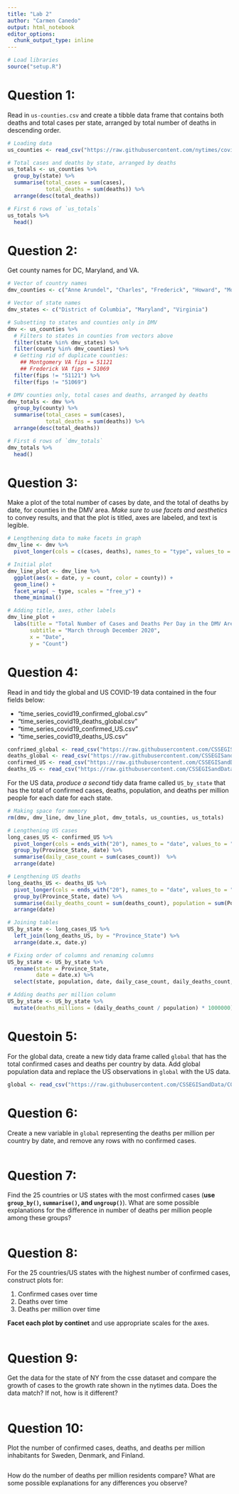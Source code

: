 ```yaml
---
title: "Lab 2"
author: "Carmen Canedo"
output: html_notebook
editor_options: 
  chunk_output_type: inline
---
```


```r
# Load libraries
source("setup.R")
```


# Question 1:
Read in `us-counties.csv` and create a tibble data frame that contains both deaths and total cases per state, arranged by total number of deaths in descending order.
```r
# Loading data
us_counties <- read_csv("https://raw.githubusercontent.com/nytimes/covid-19-data/master/us-counties.csv")
```

```r
# Total cases and deaths by state, arranged by deaths
us_totals <- us_counties %>% 
  group_by(state) %>% 
  summarise(total_cases = sum(cases),
            total_deaths = sum(deaths)) %>% 
  arrange(desc(total_deaths))
```

```r
# First 6 rows of `us_totals`
us_totals %>% 
  head()
```

# Question 2:
Get county names for DC, Maryland, and VA.
```r
# Vector of country names
dmv_counties <- c("Anne Arundel", "Charles", "Frederick", "Howard", "Montgomery", "Prince George's", "District of Columbia", "Alexandria city", "Arlington", "Fairfax", "Loudoun", "Prince William", "Falls Church city")

# Vector of state names
dmv_states <- c("District of Columbia", "Maryland", "Virginia")
```

```r
# Subsetting to states and counties only in DMV
dmv <- us_counties %>% 
  # Filters to states in counties from vectors above
  filter(state %in% dmv_states) %>% 
  filter(county %in% dmv_counties) %>% 
  # Getting rid of duplicate counties:
    ## Montgomery VA fips = 51121
    ## Frederick VA fips = 51069
  filter(fips != "51121") %>% 
  filter(fips != "51069")
```

```r
# DMV counties only, total cases and deaths, arranged by deaths
dmv_totals <- dmv %>% 
  group_by(county) %>% 
  summarise(total_cases = sum(cases),
            total_deaths = sum(deaths)) %>% 
  arrange(desc(total_deaths))
```


```r
# First 6 rows of `dmv_totals`
dmv_totals %>% 
  head()
```


# Question 3:
Make a plot of the total number of cases by date, and the total of deaths by date, for counties in the DMV area. *Make sure to use facets and aesthetics* to convey results, and that the plot is titled, axes are labeled, and text is legible.
```r
# Lengthening data to make facets in graph
dmv_line <- dmv %>% 
  pivot_longer(cols = c(cases, deaths), names_to = "type", values_to = "count")
```

```r
# Initial plot
dmv_line_plot <- dmv_line %>% 
  ggplot(aes(x = date, y = count, color = county)) +
  geom_line() +
  facet_wrap( ~ type, scales = "free_y") +
  theme_minimal()
```

```r
# Adding title, axes, other labels
dmv_line_plot + 
  labs(title = "Total Number of Cases and Deaths Per Day in the DMV Area",
       subtitle = "March through December 2020",
       x = "Date",
       y = "Count")
```


# Question 4:
Read in and tidy the global and US COVID-19 data contained in the four fields below:

  + "time_series_covid19_confirmed_global.csv"
  + "time_series_covid19_deaths_global.csv"
  + "time_series_covid19_confirmed_US.csv"
  + "time_series_covid19_deaths_US.csv"
  
```r
confrimed_global <- read_csv("https://raw.githubusercontent.com/CSSEGISandData/COVID-19/master/csse_covid_19_data/csse_covid_19_time_series/time_series_covid19_confirmed_global.csv")
deaths_global <- read_csv("https://raw.githubusercontent.com/CSSEGISandData/COVID-19/master/csse_covid_19_data/csse_covid_19_time_series/time_series_covid19_deaths_global.csv")
confirmed_US <- read_csv("https://raw.githubusercontent.com/CSSEGISandData/COVID-19/master/csse_covid_19_data/csse_covid_19_time_series/time_series_covid19_confirmed_US.csv")
deaths_US <- read_csv("https://raw.githubusercontent.com/CSSEGISandData/COVID-19/master/csse_covid_19_data/csse_covid_19_time_series/time_series_covid19_deaths_US.csv")
```
  
For the US data, *produce a second* tidy data frame called `US_by_state` that has the total of confirmed cases, deaths, population, and deaths per million people for each date for each state.

```r
# Making space for memory
rm(dmv, dmv_line, dmv_line_plot, dmv_totals, us_counties, us_totals)
```


```r
# Lengthening US cases
long_cases_US <- confirmed_US %>% 
  pivot_longer(cols = ends_with("20"), names_to = "date", values_to = "cases_count") %>% 
  group_by(Province_State, date) %>% 
  summarise(daily_case_count = sum(cases_count))  %>% 
  arrange(date)

# Lengthening US deaths
long_deaths_US <- deaths_US %>% 
  pivot_longer(cols = ends_with("20"), names_to = "date", values_to = "deaths_count") %>% 
  group_by(Province_State, date) %>% 
  summarise(daily_deaths_count = sum(deaths_count), population = sum(Population)) %>% 
  arrange(date)

# Joining tables
US_by_state <- long_cases_US %>% 
  left_join(long_deaths_US, by = "Province_State") %>% 
  arrange(date.x, date.y)

# Fixing order of columns and renaming columns
US_by_state <- US_by_state %>% 
  rename(state = Province_State,
         date = date.x) %>% 
  select(state, population, date, daily_case_count, daily_deaths_count,-date.y)

# Adding deaths per million column
US_by_state <- US_by_state %>% 
  mutate(deaths_millions = (daily_deaths_count / population) * 1000000)
```

# Questoin 5:
For the global data, create a new tidy data frame called `global` that has the total confirmed cases and deaths per country by data. Add global population data and replace the US observations in `global` with the US data.

```r
global <- read_csv("https://raw.githubusercontent.com/CSSEGISandData/COVID-19/master/csse_covid_19_data/UID_ISO_FIPS_LookUp_Table.csv")
```

# Question 6:
Create a new variable in `global` representing the deaths per million per country by date, and remove any rows with no confirmed cases.

```r

```

# Question 7:
Find the 25 countries or US states with the most confirmed cases (**use `group_by()`, `summarise()`, and `ungroup()`**). What are some possible explanations for the difference in number of deaths per million people among these groups?

```r

```

# Question 8:
For the 25 countries/US states with the highest number of confirmed cases, construct plots for:

  1. Confirmed cases over time
  2. Deaths over time
  3. Deaths per million over time
  
**Facet each plot by continet** and use appropriate scales for the axes.
```r

```

# Question 9:
Get the data for the state of NY from the csse dataset and compare the growth of cases to the growth rate shown in the nytimes data. Does the data match? If not, how is it different?
```r

```

# Question 10:
Plot the number of confirmed cases, deaths, and deaths per million inhabitants for Sweden, Denmark, and Finland.

```r

```

How do the number of deaths per million residents compare? What are some possible explanations for any differences you observe?
